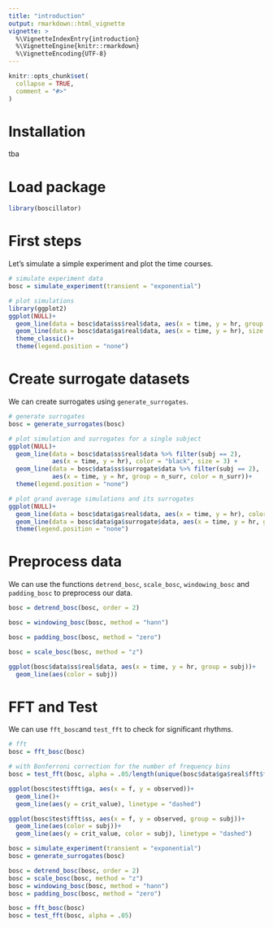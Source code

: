 ```yaml
---
title: "introduction"
output: rmarkdown::html_vignette
vignette: >
  %\VignetteIndexEntry{introduction}
  %\VignetteEngine{knitr::rmarkdown}
  %\VignetteEncoding{UTF-8}
---
```


```r
knitr::opts_chunk$set(
  collapse = TRUE,
  comment = "#>"
)
```

# Installation

tba 

# Load package

```r
library(boscillator)
```

# First steps

Let's simulate a simple experiment and plot the time courses.
```r
# simulate experiment data
bosc = simulate_experiment(transient = "exponential")

# plot simulations
library(ggplot2)
ggplot(NULL)+
  geom_line(data = bosc$data$ss$real$data, aes(x = time, y = hr, group = subj, color = subj), linetype = "dashed")+
  geom_line(data = bosc$data$ga$real$data, aes(x = time, y = hr), size = 2)+
  theme_classic()+
  theme(legend.position = "none")

```


# Create surrogate datasets

We can create surrogates using `generate_surrogates`.

```r

# generate surrogates
bosc = generate_surrogates(bosc)

# plot simulation and surrogates for a single subject
ggplot(NULL)+
  geom_line(data = bosc$data$ss$real$data %>% filter(subj == 2),
            aes(x = time, y = hr), color = "black", size = 3) +
  geom_line(data = bosc$data$ss$surrogate$data %>% filter(subj == 2),
            aes(x = time, y = hr, group = n_surr, color = n_surr))+
  theme(legend.position = "none")

# plot grand average simulations and its surrogates
ggplot(NULL)+
  geom_line(data = bosc$data$ga$real$data, aes(x = time, y = hr), color = "black", size = 3) +
  geom_line(data = bosc$data$ga$surrogate$data, aes(x = time, y = hr, group = n_surr, color = n_surr))+
  theme(legend.position = "none")

```

# Preprocess data

We can use the functions `detrend_bosc`, `scale_bosc`, `windowing_bosc` and `padding_bosc` to preprocess our data.

```r

bosc = detrend_bosc(bosc, order = 2)

bosc = windowing_bosc(bosc, method = "hann")

bosc = padding_bosc(bosc, method = "zero")

bosc = scale_bosc(bosc, method = "z")

ggplot(bosc$data$ss$real$data, aes(x = time, y = hr, group = subj))+
  geom_line(aes(color = subj))

```

# FFT and Test

We can use `fft_bosc`and `test_fft` to check for significant rhythms.

```r

# fft
bosc = fft_bosc(bosc)

# with Bonferroni correction for the number of frequency bins
bosc = test_fft(bosc, alpha = .05/length(unique(bosc$data$ga$real$fft$f)))

ggplot(bosc$test$fft$ga, aes(x = f, y = observed))+
  geom_line()+
  geom_line(aes(y = crit_value), linetype = "dashed")

ggplot(bosc$test$fft$ss, aes(x = f, y = observed, group = subj))+
  geom_line(aes(color = subj))+
  geom_line(aes(y = crit_value, color = subj), linetype = "dashed")

```

```r

bosc = simulate_experiment(transient = "exponential")
bosc = generate_surrogates(bosc)

bosc = detrend_bosc(bosc, order = 2)
bosc = scale_bosc(bosc, method = "z")
bosc = windowing_bosc(bosc, method = "hann")
bosc = padding_bosc(bosc, method = "zero")

bosc = fft_bosc(bosc)
bosc = test_fft(bosc, alpha = .05)



```
